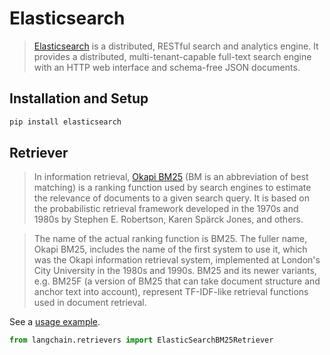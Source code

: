 # Elasticsearch

>[Elasticsearch](https://www.elastic.co/elasticsearch/) is a distributed, RESTful search and analytics engine. 
> It provides a distributed, multi-tenant-capable full-text search engine with an HTTP web interface and schema-free 
> JSON documents.


## Installation and Setup

```bash
pip install elasticsearch
```

## Retriever

>In information retrieval, [Okapi BM25](https://en.wikipedia.org/wiki/Okapi_BM25) (BM is an abbreviation of best matching) is a ranking function used by search engines to estimate the relevance of documents to a given search query. It is based on the probabilistic retrieval framework developed in the 1970s and 1980s by Stephen E. Robertson, Karen Spärck Jones, and others.

>The name of the actual ranking function is BM25. The fuller name, Okapi BM25, includes the name of the first system to use it, which was the Okapi information retrieval system, implemented at London's City University in the 1980s and 1990s. BM25 and its newer variants, e.g. BM25F (a version of BM25 that can take document structure and anchor text into account), represent TF-IDF-like retrieval functions used in document retrieval.

See a [usage example](/docs/modules/indexes/retrievers/examples/elastic_search_bm25.ipynb).

```python
from langchain.retrievers import ElasticSearchBM25Retriever
```
